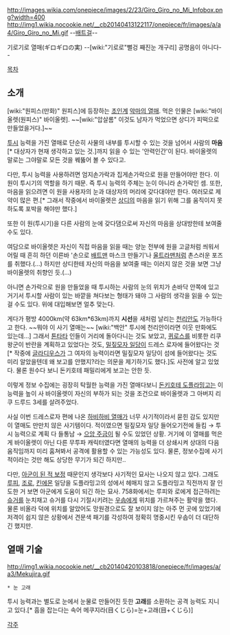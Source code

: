 http://images.wikia.com/onepiece/images/2/23/Giro_Giro_no_Mi_Infobox.png?width=400
http://img1.wikia.nocookie.net/__cb20140413122117/onepiece/fr/images/a/a4/Giro_Giro_no_Mi.gif
--[[배트걸]]-- 

기로기로 열매(ギロギロの実) --[wiki:"기로로"뻘겅 째진눈 개구리] 공명음이 아니다--

[[목차]]

== 소개 ==
[wiki:"원피스(만화)" 원피스]에 등장하는 [[초인계]] [[악마의 열매]]. 먹은 인물은 [wiki:"바이올렛(원피스)" 바이올렛]. ~~[wiki:"압살롬" 이것도 남자가 먹었으면 상디가 피떡으로 만들었을거다.]~~

[[투시]] 능력을 가진 열매로 단순히 사물의 내부를 투시할 수 있는 것을 넘어서 사람의 '''마음'''[* 대상자가 현재 생각하고 있는 것.]까지 읽을 수 있는 '안력인간'이 된다. 바이올렛의 말로는 그야말로 모든 것을 꿰뚫어 볼 수 있다고.

다만, 투시 능력을 사용하려면 엄지손가락과 집게손가락으로 원을 만들어야만 한다. 이 원이 투시기의 역할을 하기 때문. 즉 투시 능력의 주체는 눈이 아니라 손가락인 셈. 또한, 마음을 읽으려면 이 원을 사용자의 눈과 대상자의 머리에 갖다대야만 한다. 여러모로 제약이 많은 편.[* 그래서 작중에서 바이올렛은 [[상디]]의 마음을 읽기 위해 그를 움직이지 못하도록 포박을 해야만 했다.] 

또한 이 원(투시기)을 다른 사람의 눈에 갖다댐으로써 자신의 마음을 상대방한테 보여줄 수도 있다.

여담으로 바이올렛은 자신이 직접 마음을 읽을 때는 양눈 전부에 원을 고글처럼 씌워서 어릴 때 흔히 하던 이른바 '손으로 [[배트맨]] 마스크 만들기'나 [[울트라맨]]처럼 촌스러운 포즈를 취했다.(...) 하지만 상디한테 자신의 마음을 보여줄 때는 이러지 않은 것을 보면 그냥 바이올렛의 취향인 듯.(...)

아니면 손가락으로 원을 만들었을 때 투시하는 사람의 눈의 위치가 손바닥 안쪽에 있고 거기서 투시할 사람이 있는 바깥을 쳐다보는 형태가 돼야 그 사람의 생각을 읽을 수 있는 걸 수도 있다. 위에 대입해보면 얼추 맞는다.

게다가 평방 4000km(약 63km*63km)까지 '''시선'''을 새처럼 날리는 [[천리안]]도 가능하다고 한다. ~~뭐야 이 사기 열매는~~ [wiki:"백안" 투시에 천리안이라면 이웃 만화에도 있는데...] 그래서 [[톤타타]] 인들이 거리에 돌아다니는 것도 보았고, [[퀴로스]]를 비롯한 리쿠 왕군이 반란을 계획하고 있었다는 것도, [[밀짚모자 일당]]이 드레스 로자에 들어왔다는 것[* 작중에 [[글라디우스]]가 그 여자의 능력이라면 밀짚모자 일당이 섬에 들어왔다는 것도 미리 알았을텐데 왜 보고를 안했지?라는 의문을 제기하기도 했다.]도 사전에 알고 있었다. 물론 원수다 보니 돈키호테 패밀리에게 보고는 안한 듯.

이렇게 정보 수집에는 굉장히 탁월한 능력을 가진 열매다보니 [[돈키호테 도플라밍고]]는 이 능력을 높이 사 바이올렛이 자신의 부하가 되는 것을 조건으로 바이올렛과 그 아버지 리쿠 드루드 3세를 살려주었다.

사실 이번 드레스로자 편에 나온 [[하비하비 열매]]가 너무 사기적이라서 묻힌 감도 있지만 이 열매도 만만치 않은 사기템이다. 적이였으면 밀짚모자 일당 들어오기전에 들킴 → 투시 능력으로 계획 다 들통남 → [[으앙 주금]]이 될 수도 있었던 상황. 거기에 이 열매를 먹은게 바이올렛이 아닌 다른 무투파 캐릭터였다면 열매의 능력을 더 상쇄시켜 상대의 다음 움직임까지 미리 훔쳐봐서 공격에 활용할 수 있는 가능성도 있다. 물론, 정보수집에 사기적이라는 것만 해도 상당한 무기가 되긴 하지만..

다만, [[아군이 된 적 보정]] 때문인지 생각보다 사기적인 묘사는 나오지 않고 있다. 그래도 [[루피]], [[조로]], [[킨에몬]] 일당을 도플라밍고의 성에서 헤매지 않고 도플라밍고 직전까지 잘 인도한 거 보면 아군에게 도움이 되긴 하는 묘사. 758화에서는 루피와 로에게 접근하려는 [[슈거]]를 눈치채고 슈거를 다시 기절시키려는 [[우솝]]에게 위치를 가르쳐주는 활약을 했다. 물론 비올라 덕에 위치를 알았어도 망원경으로도 잘 보이지 않는 아주 먼 곳에 있었기에 저격이 쉽지 않은 상황에서 견문색 패기를 각성하여 정확히 명중시킨 우솝이 더 대단하긴 했지만.

== 열매 기술 ==
http://img1.wikia.nocookie.net/__cb20140420103818/onepiece/fr/images/a/a3/Mekujira.gif
 * 눈 고래
투시 능력과는 별도로 눈에서 눈물로 만들어진 듯한 '''고래'''를 소환하는 공격 능력도 지니고 있다.[* 흠을 잡는다는 속어 메쿠지라(目くじら)=눈+고래(目+くじら)]



[[각주]]
